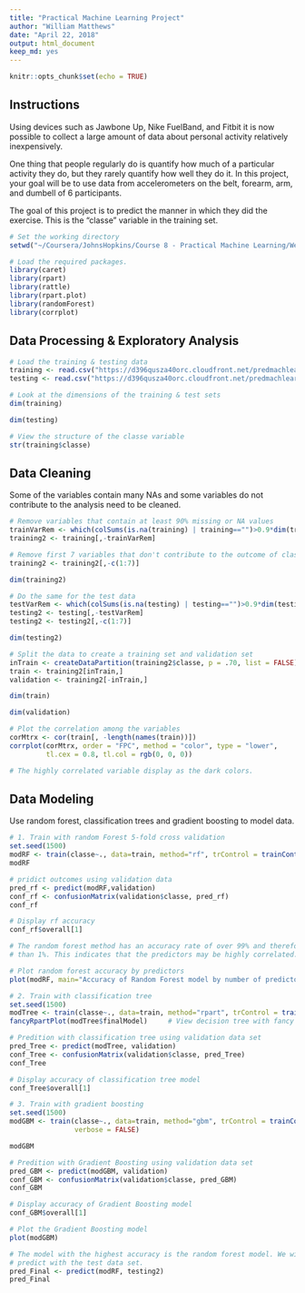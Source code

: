 ```yaml
---
title: "Practical Machine Learning Project"
author: "William Matthews"
date: "April 22, 2018"
output: html_document
keep_md: yes
---
```


```r
knitr::opts_chunk$set(echo = TRUE)
```

## Instructions
Using devices such as Jawbone Up, Nike FuelBand, and Fitbit it is now possible to collect a large amount 
of data about personal activity relatively inexpensively.

One thing that people regularly do is quantify how much of a particular activity they do, but they rarely 
quantify how well they do it. In this project, your goal will be to use data from accelerometers on the 
belt, forearm, arm, and dumbell of 6 participants.

The goal of this project is to predict the manner in which they did the exercise. This is the "classe" 
variable in the training set. 

```r
# Set the working directory
setwd("~/Coursera/JohnsHopkins/Course 8 - Practical Machine Learning/Week 4")
```

```r
# Load the required packages.
library(caret)
library(rpart)
library(rattle)
library(rpart.plot)
library(randomForest)
library(corrplot)

```

## Data Processing & Exploratory Analysis
```r
# Load the training & testing data
training <- read.csv("https://d396qusza40orc.cloudfront.net/predmachlearn/pml-training.csv", header = TRUE)
testing <- read.csv("https://d396qusza40orc.cloudfront.net/predmachlearn/pml-testing.csv", header = TRUE)

# Look at the dimensions of the training & test sets
dim(training)

dim(testing)

# View the structure of the classe variable
str(training$classe)

```

## Data Cleaning
Some of the variables contain many NAs and some variables do not contribute to the analysis need to be
cleaned. 

```r
# Remove variables that contain at least 90% missing or NA values
trainVarRem <- which(colSums(is.na(training) | training=="")>0.9*dim(training)[1])
training2 <- training[,-trainVarRem]

# Remove first 7 variables that don't contribute to the outcome of classe
training2 <- training2[,-c(1:7)]

dim(training2)

# Do the same for the test data
testVarRem <- which(colSums(is.na(testing) | testing=="")>0.9*dim(testing)[1])
testing2 <- testing[,-testVarRem]
testing2 <- testing2[,-c(1:7)]

dim(testing2)

```

```r
# Split the data to create a training set and validation set
inTrain <- createDataPartition(training2$classe, p = .70, list = FALSE)
train <- training2[inTrain,]
validation <- training2[-inTrain,]

dim(train)

dim(validation)

# Plot the correlation among the variables 
corMtrx <- cor(train[, -length(names(train))])
corrplot(corMtrx, order = "FPC", method = "color", type = "lower", 
         tl.cex = 0.8, tl.col = rgb(0, 0, 0))

# The highly correlated variable display as the dark colors. 
```

## Data Modeling
Use random forest, classification trees and gradient boosting to model data.

```r
# 1. Train with random Forest 5-fold cross validation
set.seed(1500)
modRF <- train(classe~., data=train, method="rf", trControl = trainControl(method = "cv",number= 5))
modRF

# pridict outcomes using validation data
pred_rf <- predict(modRF,validation)
conf_rf <- confusionMatrix(validation$classe, pred_rf)
conf_rf

# Display rf accuracy
conf_rf$overall[1]

# The random forest method has an accuracy rate of over 99% and therefore the out-of-sample error is less
# than 1%. This indicates that the predictors may be highly correlated. 

# Plot random forest accuracy by predictors
plot(modRF, main="Accuracy of Random Forest model by number of predictors")

```

```r
# 2. Train with classification tree
set.seed(1500)
modTree <- train(classe~., data=train, method="rpart", trControl = trainControl(method = "cv", number = 5))
fancyRpartPlot(modTree$finalModel)     # View decision tree with fancy function

# Predition with classification tree using validation data set
pred_Tree <- predict(modTree, validation)
conf_Tree <- confusionMatrix(validation$classe, pred_Tree)
conf_Tree

# Display accuracy of classification tree model
conf_Tree$overall[1]

```

```r
# 3. Train with gradient boosting
set.seed(1500)
modGBM <- train(classe~., data=train, method="gbm", trControl = trainControl(method = "cv",number= 5),
                verbose = FALSE)
```

```r
modGBM

# Predition with Gradient Boosting using validation data set
pred_GBM <- predict(modGBM, validation)
conf_GBM <- confusionMatrix(validation$classe, pred_GBM)
conf_GBM

# Display accuracy of Gradient Boosting model
conf_GBM$overall[1]

# Plot the Gradient Boosting model
plot(modGBM)

```

```r
# The model with the highest accuracy is the random forest model. We will use the random forest model to
# predict with the test data set. 
pred_Final <- predict(modRF, testing2)
pred_Final

```
